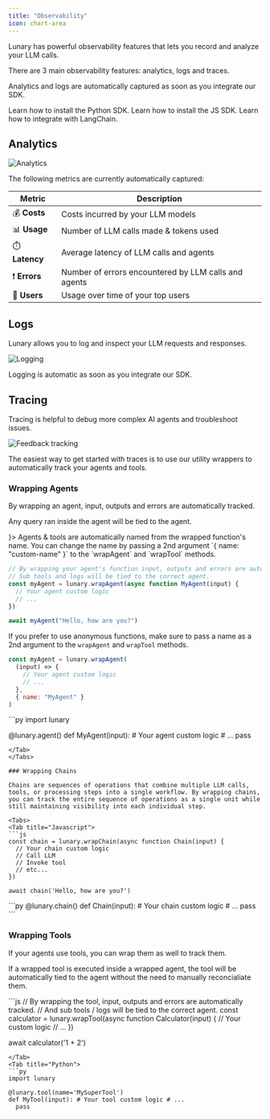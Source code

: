 ```yaml
---
title: "Observability"
icon: chart-area
---
```


Lunary has powerful observability features that lets you record and analyze your LLM calls.

There are 3 main observability features: analytics, logs and traces.

Analytics and logs are automatically captured as soon as you integrate our SDK.

<CardGroup cols={2}>
  <Card title="Python" icon="python" href="/docs/integrations/python/installation">
    Learn how to install the Python SDK.
  </Card>
  <Card title="JavaScript" icon="js" href="/docs/integrations/javascript/installation">
    Learn how to install the JS SDK.
  </Card>
  <Card title="LangChain" icon="box" href="/docs/integrations/langchain">
    Learn how to integrate with LangChain.
  </Card>
</CardGroup>


## Analytics

![Analytics](/media/docs/features/analytics.png)

The following metrics are currently automatically captured:

Metric | Description |
--- | --- |
💰 **Costs** | Costs incurred by your LLM models |
📊 **Usage** | Number of LLM calls made & tokens used |
⏱️ **Latency** | Average latency of LLM calls and agents |
❗ **Errors** | Number of errors encountered by LLM calls and agents |
👥 **Users** | Usage over time of your top users |

## Logs

Lunary allows you to log and inspect your LLM requests and responses.

![Logging](/media/docs/features/logging.png)

Logging is automatic as soon as you integrate our SDK.

## Tracing

Tracing is helpful to debug more complex AI agents and troubleshoot issues.

![Feedback tracking](/media/docs/features/traces.png)

The easiest way to get started with traces is to use our utility wrappers to automatically track your agents and tools.

### Wrapping Agents

By wrapping an agent, input, outputs and errors are automatically tracked.

Any query ran inside the agent will be tied to the agent.

<Tabs>
<Tab title="Javascript">
<Alert title="Agents and tools names" icon={<IconRobot />}>
Agents & tools are automatically named from the wrapped function's name. You can change the name by passing a 2nd argument `{ name: "custom-name" }` to the `wrapAgent` and `wrapTool` methods.
</Alert>

```js
// By wrapping your agent's function input, outputs and errors are automatically tracked.
// Sub tools and logs will be tied to the correct agent.
const myAgent = lunary.wrapAgent(async function MyAgent(input) {
  // Your agent custom logic
  // ...
})

await myAgent("Hello, how are you?")
```

If you prefer to use anonymous functions, make sure to pass a name as a 2nd argument to the `wrapAgent` and `wrapTool` methods.

```js
const myAgent = lunary.wrapAgent(
  (input) => {
    // Your agent custom logic
    // ...
  },
  { name: "MyAgent" }
)
```

</Tab>
<Tab title="Python">
```py
import lunary

@lunary.agent()
def MyAgent(input): # Your agent custom logic # ...
  pass
```
</Tab>
</Tabs>

### Wrapping Chains

Chains are sequences of operations that combine multiple LLM calls, tools, or processing steps into a single workflow. By wrapping chains, you can track the entire sequence of operations as a single unit while still maintaining visibility into each individual step.

<Tabs>
<Tab title="Javascript">
```js
const chain = lunary.wrapChain(async function Chain(input) {
  // Your chain custom logic
  // Call LLM
  // Invoke tool
  // etc...
})

await chain('Hello, how are you?')  
```
</Tab>
<Tab title="Python">
```py
@lunary.chain()
def Chain(input): # Your chain custom logic # ...
  pass
```
</Tab>
</Tabs>


### Wrapping Tools

If your agents use tools, you can wrap them as well to track them.

If a wrapped tool is executed inside a wrapped agent, the tool will be automatically tied to the agent without the need to manually reconcialiate them.

<Tabs>
<Tab title="Javascript">
```js
// By wrapping the tool, input, outputs and errors are automatically tracked.
// And sub tools / logs will be tied to the correct agent.
const calculator = lunary.wrapTool(async function Calculator(input) {
  // Your custom logic
  // ...
})

await calculator('1 + 2')
```
</Tab>
<Tab title="Python">
```py
import lunary

@lunary.tool(name='MySuperTool')
def MyTool(input): # Your tool custom logic # ...
  pass
```
</Tab>
</Tabs>

